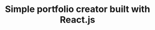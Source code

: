 ---
title: "Simple portfolio creator built with  React.js"
publishedAt: "2024-04-08"
images:
  - "/images/projects/project-01/video-01.mp4"
---